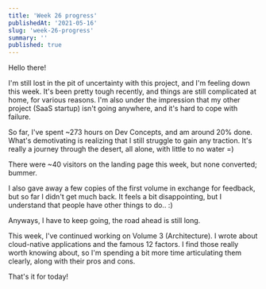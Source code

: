 ```yaml
---
title: 'Week 26 progress'
publishedAt: '2021-05-16'
slug: 'week-26-progress'
summary: ''
published: true
---
```


Hello there!

I'm still lost in the pit of uncertainty with this project, and I'm feeling down this week. It's been pretty tough recently, and things are still complicated at home, for various reasons. I'm also under the impression that my other project (SaaS startup) isn't going anywhere, and it's hard to cope with failure.

So far, I've spent ~273 hours on Dev Concepts, and am around 20% done. What's demotivating is realizing that I still struggle to gain any traction. It's really a journey through the desert, all alone, with little to no water =)

There were ~40 visitors on the landing page this week, but none converted; bummer.

I also gave away a few copies of the first volume in exchange for feedback, but so far I didn't get much back. It feels a bit disappointing, but I understand that people have other things to do.. :)

Anyways, I have to keep going, the road ahead is still long.

This week, I've continued working on Volume 3 (Architecture). I wrote about cloud-native applications and the famous 12 factors. I find those really worth knowing about, so I'm spending a bit more time articulating them clearly, along with their pros and cons.

That's it for today!

<BlogPostSignature />
